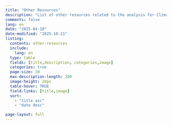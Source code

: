 ```yaml
---
title: "Other Resources"
description: "List of other resources related to the analysis for Climate Change, Decent Work and Workers Health"
comments: false
lang: en
date: "2025-04-18"
date-modified: "2025-10-21"
listing:
  contents: other-resources
  include:
    lang: en
  type: table
  fields: [title,description, categories,image]
  categories: true
  page-size: 20
  max-description-length: 200
  image-height: 20px
  table-hover: TRUE
  field-links: [title,image]
  sort:
    - "title asc"
    - "date desc"

page-layout: full    
---
```

